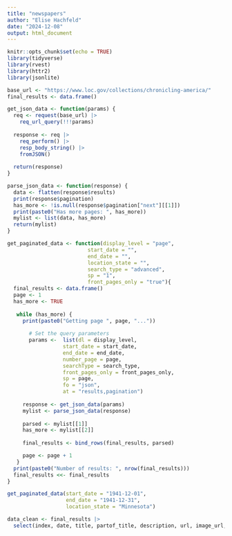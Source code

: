 ```yaml
---
title: "newspapers"
author: "Elise Hachfeld"
date: "2024-12-08"
output: html_document
---
```


```r
knitr::opts_chunk$set(echo = TRUE)
library(tidyverse)
library(rvest)
library(httr2)
library(jsonlite)
```

```r
base_url <- "https://www.loc.gov/collections/chronicling-america/"
final_results <- data.frame()

get_json_data <- function(params) {
  req <- request(base_url) |>
    req_url_query(!!!params)
  
  response <- req |>
    req_perform() |>
    resp_body_string() |>
    fromJSON()
  
  return(response)
}

parse_json_data <- function(response) {
  data <- flatten(response$results)
  print(response$pagination)
  has_more <- !is.null(response$pagination["next"][[1]])
  print(paste0("Has more pages: ", has_more))
  mylist <- list(data, has_more)
  return(mylist)
}
```

```r
get_paginated_data <- function(display_level = "page",
                          start_date = "",
                          end_date = "",
                          location_state = "",
                          search_type = "advanced",
                          sp = "1",
                          front_pages_only = "true"){
  final_results <- data.frame()
  page <- 1
  has_more <- TRUE
  
   while (has_more) {
     print(paste0("Getting page ", page, "..."))
     
       # Set the query parameters
       params <-  list(dl = display_level,
                  start_date = start_date,
                  end_date = end_date,
                  number_page = page,
                  searchType = search_type,
                  front_pages_only = front_pages_only,
                  sp = page,
                  fo = "json",
                  at = "results,pagination")
       
     response <- get_json_data(params)
     mylist <- parse_json_data(response)
     
     parsed <- mylist[[1]]
     has_more <- mylist[[2]]
     
     final_results <- bind_rows(final_results, parsed)

     page <- page + 1
   }
  print(paste0("Number of results: ", nrow(final_results)))
  final_results <<- final_results
}
```

```r
get_paginated_data(start_date = "1941-12-01",
                   end_date = "1941-12-31",
                   location_state = "Minnesota")

data_clean <- final_results |>
  select(index, date, title, partof_title, description, url, image_url, language, location_country, location_state, location_county, location_city, contributor, number_page, publication_frequency)
```


